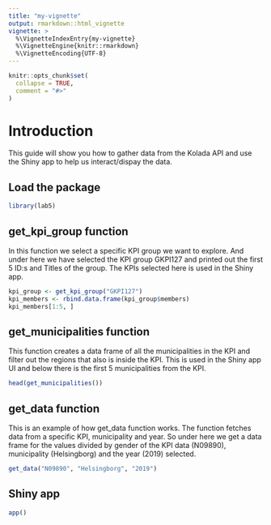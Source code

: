 ```yaml
---
title: "my-vignette"
output: rmarkdown::html_vignette
vignette: >
  %\VignetteIndexEntry{my-vignette}
  %\VignetteEngine{knitr::rmarkdown}
  %\VignetteEncoding{UTF-8}
---
```


```r
knitr::opts_chunk$set(
  collapse = TRUE,
  comment = "#>"
)
```

# Introduction

This guide will show you how to gather data from the Kolada API and use the Shiny app to help us interact/dispay the data.

## Load the package

```r
library(lab5)
```

## get_kpi_group function

In this function we select a specific KPI group we want to explore. And under here we have selected the KPI group GKPI127 and printed out the first 5 ID:s and Titles of the group. The KPIs selected here is used in the Shiny app.

```r
kpi_group <- get_kpi_group("GKPI127")
kpi_members <- rbind.data.frame(kpi_group$members)
kpi_members[1:5, ]

```

## get_municipalities function

This function creates a data frame of all the municipalities in the KPI and filter out the regions that also is inside the KPI. This is used in the Shiny app UI and below there is the first 5 municipalities from the KPI.

```r
head(get_municipalities())

```

## get_data function

This is an example of how get_data function works. The function fetches data from a specific KPI, municipality and year. So under here we get a data frame for the values divided by gender of the KPI data (N09890), municipality (Helsingborg) and the year (2019) selected.

```r
get_data("N09890", "Helsingborg", "2019")

```

## Shiny app
```r
app()
```
